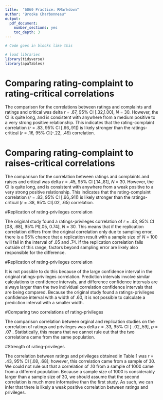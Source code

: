 ```yaml
---
title:  "6060 Practice: RMarkdown"
author: "Brooke Charbonneau"
output:
  pdf_document:
    number_sections: yes
    toc_depth: 3
---
```


```r
# Code goes in blocks like this

# load libraries
library(tidyverse)
library(apaTables)

```

# Comparing rating-complaint to rating-critical correlations

The comparison for the correlations between ratings and complaints and ratings and critical was delta *r* = .67, 95% CI [.32,1.00], *N* = 30. However, the CI is quite long, and is consistent with anywhere from a medium positive to a very strong positive relationship. This indicates that the rating-complaint correlation (*r* = .83, 95% CI [.66,.91]) is likely stronger than the ratings-critical (*r* = .16, 95% CI[-.22, .49) correlation.



# Comparing rating-complaint to raises-critical correlations


The comparison for the correlation between ratings and complaints and raises and critical was delta *r* = .45, 95% CI [.14,.81], *N* = 30. However, the CI is quite long, and is consistent with anywhere from a weak positive to a very strong positive relationship. This indicates that the rating-complaint correlation (*r* = .83, 95% CI [.66,.91]) is likely stronger than the ratings-critical (*r* = .38, 95% CI[.02, .65) correlation.


#Replication of rating-privileges correlation 


The original study found a ratings-privileges correlation of *r* = .43, 95% CI [08, .68], 95% PI[.05, 0.74], *N* = 30. This means that if the replication correlation differs from the original correlation only due to sampling error, there is a 95% chance that a replication result with a sample size of *N* = 100 will fall in the interval of .05 and .74. If the replication correlation falls outside of this range, factors beyond sampling error are likely also responsible for the difference.


#Replication of rating-privileges correlation 


It is not possible to do this because of the large confidence interval in the original ratings-privileges correlation. Prediction intervals involve similar calculations to confidence intervals, and difference confidence intervals are always larger than the two individual correlation confidence intervals that are being compared. Because the original study found a ratings-privileges confidence interval with a width of .60, it is not possible to calculate a prediction interval with a smaller width.


#Comparing two correlations of rating-privileges


The comparison correlation between orginal and replication studies on the correlation of ratings and privileges was delta *r* = .33, 95% CI [-.02,.59], *p* = .07 . Statistically, this means that  we cannot rule out that the two correlations came from the same population. 


#Strength of rating-privileges


The correlation between ratings and privileges obtained in Table 1 was *r* = .43, 95% CI [.08, .68]; however, this correlation came from a sample of 30. We could not rule out that a correlation of .10 from a sample of 1000 came from a different population. Because a sample size of 1000 is considerably larger than a sample size of 30, we should assume that the second correlation is much more informative than the first study. As such, we can infer that there is likely a weak positive correlation between ratings and privileges. 

